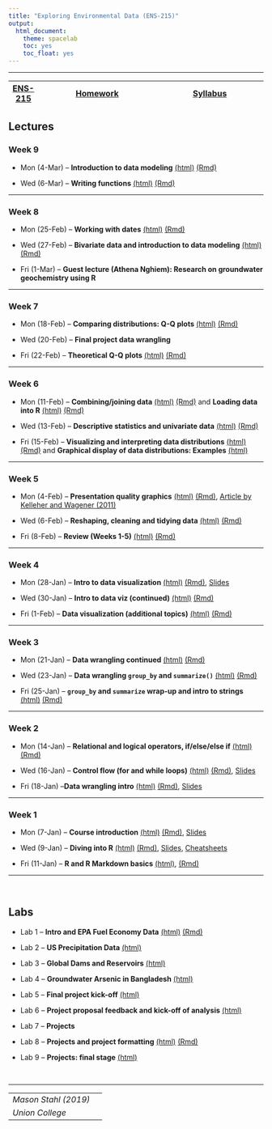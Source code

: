 ---
title: "Exploring Environmental Data (ENS-215)"
output:
  html_document:
    theme: spacelab
    toc: yes
    toc_float: yes
---
***
|  [ENS-215](https://stahlm.github.io/ENS_215/Website/ENS_215_Site.html) | [Homework](https://stahlm.github.io/ENS_215/Website/Homework.html) | [Syllabus](https://stahlm.github.io/ENS_215/Website/Syllabus.html) |
|---|------------|-----------|


## Lectures 

### Week 9 
+ Mon (4-Mar) -- **Introduction to data modeling** [(html)](https://stahlm.github.io/ENS_215/Lectures/2019_03_04.html) [(Rmd)](https://raw.githubusercontent.com/stahlm/stahlm.github.io/master/ENS_215/Lectures/2019_03_04.Rmd) 

+ Wed (6-Mar) -- **Writing functions** [(html)](https://stahlm.github.io/ENS_215/Lectures/2019_03_06.html) [(Rmd)](https://raw.githubusercontent.com/stahlm/stahlm.github.io/master/ENS_215/Lectures/2019_03_06.Rmd) 

***

### Week 8 
+ Mon (25-Feb) -- **Working with dates** [(html)](https://stahlm.github.io/ENS_215/Lectures/2019_02_25.html) [(Rmd)](https://raw.githubusercontent.com/stahlm/stahlm.github.io/master/ENS_215/Lectures/2019_02_25.Rmd) 

+ Wed (27-Feb) -- **Bivariate data and introduction to data modeling** [(html)](https://stahlm.github.io/ENS_215/Lectures/2019_02_27_bivariate.html) [(Rmd)](https://raw.githubusercontent.com/stahlm/stahlm.github.io/master/ENS_215/Lectures/2019_02_27_bivariate.Rmd) 

+ Fri (1-Mar) -- **Guest lecture (Athena Nghiem): Research on groundwater geochemistry using R** 


***

### Week 7 
+ Mon (18-Feb) -- **Comparing distributions: Q-Q plots** [(html)](https://stahlm.github.io/ENS_215/Lectures/2019_02_18.html) [(Rmd)](https://raw.githubusercontent.com/stahlm/stahlm.github.io/master/ENS_215/Lectures/2019_02_18.Rmd) 

+ Wed (20-Feb) -- **Final project data wrangling** 

+ Fri (22-Feb) -- **Theoretical Q-Q plots**  [(html)](https://stahlm.github.io/ENS_215/Lectures/2019_02_20.html) [(Rmd)](https://raw.githubusercontent.com/stahlm/stahlm.github.io/master/ENS_215/Lectures/2019_02_20.Rmd) 


***

### Week 6 
+ Mon (11-Feb) -- **Combining/joining data** [(html)](https://stahlm.github.io/ENS_215/Lectures/2019_02_11.html) [(Rmd)](https://raw.githubusercontent.com/stahlm/stahlm.github.io/master/ENS_215/Lectures/2019_02_11.Rmd) and **Loading data into R** [(html)](https://stahlm.github.io/ENS_215/Lectures/2019_02_08_load_data_into_R.html)  [(Rmd)](https://raw.githubusercontent.com/stahlm/stahlm.github.io/master/ENS_215/Lectures/2019_02_08_load_data_into_R.Rmd) 

+ Wed (13-Feb) -- **Descriptive statistics and univariate data** [(html)](https://stahlm.github.io/ENS_215/Lectures/2019_02_13.html) [(Rmd)](https://raw.githubusercontent.com/stahlm/stahlm.github.io/master/ENS_215/Lectures/2019_02_13.Rmd)

+ Fri (15-Feb) -- **Visualizing and interpreting data distributions** [(html)](https://stahlm.github.io/ENS_215/Lectures/2019_02_15.html) [(Rmd)](https://raw.githubusercontent.com/stahlm/stahlm.github.io/master/ENS_215/Lectures/2019_02_15.Rmd) and **Graphical display of data distributions: Examples** [(html)](https://stahlm.github.io/ENS_215/Lectures/2019_02_15_distributions_examples.html)

***

### Week 5
+ Mon (4-Feb) -- **Presentation quality graphics**
[(html)](https://stahlm.github.io/ENS_215/Lectures/2019_02_04.html)  [(Rmd)](https://raw.githubusercontent.com/stahlm/stahlm.github.io/master/ENS_215/Lectures/2019_02_04.Rmd), [Article by Kelleher and Wagener (2011)](https://github.com/stahlm/stahlm.github.io/raw/master/ENS_215/Documents/ems2011%20kelleher%20and%20wagener.pdf) 

+ Wed (6-Feb) -- **Reshaping, cleaning and tidying data** [(html)](https://stahlm.github.io/ENS_215/Lectures/2019_02_06.html)  [(Rmd)](https://raw.githubusercontent.com/stahlm/stahlm.github.io/master/ENS_215/Lectures/2019_02_06.Rmd)

+ Fri (8-Feb) -- **Review (Weeks 1-5)** [(html)](https://stahlm.github.io/ENS_215/Lectures/2019_02_08_review_weeks_1_5.html)  [(Rmd)](https://raw.githubusercontent.com/stahlm/stahlm.github.io/master/ENS_215/Lectures/2019_02_08_review_weeks_1_5.Rmd) 

***
### Week 4
+ Mon (28-Jan) -- **Intro to data visualization** [(html)](https://stahlm.github.io/ENS_215/Lectures/2019_01_28_Intro_data_viz.html)  [(Rmd)](https://raw.githubusercontent.com/stahlm/stahlm.github.io/master/ENS_215/Lectures/2019_01_28_Intro_data_viz.Rmd), [Slides](https://stahlm.github.io/ENS_215/Lectures/2019_01_28_slides.html)  

+ Wed (30-Jan) -- **Intro to data viz (continued)** [(html)](https://stahlm.github.io/ENS_215/Lectures/2019_01_30_Intro_data_viz.html)  [(Rmd)](https://raw.githubusercontent.com/stahlm/stahlm.github.io/master/ENS_215/Lectures/2019_01_30_Intro_data_viz.Rmd) 

+ Fri (1-Feb) -- **Data visualization (additional topics)**
[(html)](https://stahlm.github.io/ENS_215/Lectures/2019_02_01_Data_viz.html)  [(Rmd)](https://raw.githubusercontent.com/stahlm/stahlm.github.io/master/ENS_215/Lectures/2019_02_01_Data_viz.Rmd) 


***

### Week 3
+ Mon (21-Jan) -- **Data wrangling continued** [(html)](https://stahlm.github.io/ENS_215/Lectures/2019_01_21_Data_manipulation_cont.html)  [(Rmd)](https://raw.githubusercontent.com/stahlm/stahlm.github.io/master/ENS_215/Lectures/2019_01_21_Data_manipulation_cont.Rmd)  

+ Wed (23-Jan) -- **Data wrangling `group_by` and `summarize()`** [(html)](https://stahlm.github.io/ENS_215/Lectures/2019_01_23.html)  [(Rmd)](https://raw.githubusercontent.com/stahlm/stahlm.github.io/master/ENS_215/Lectures/2019_01_23.Rmd)

+ Fri (25-Jan) -- **`group_by` and `summarize` wrap-up and intro to strings** [(html)](https://stahlm.github.io/ENS_215/Lectures/2019_01_25_strings.html)  [(Rmd)](https://raw.githubusercontent.com/stahlm/stahlm.github.io/master/ENS_215/Lectures/2019_01_25_strings.Rmd)


***

### Week 2
+ Mon (14-Jan) -- **Relational and logical operators, if/else/else if** [(html)](https://stahlm.github.io/ENS_215/Lectures/2019_01_14_R_basics_cont.html)  [(Rmd)](https://raw.githubusercontent.com/stahlm/stahlm.github.io/master/ENS_215/Lectures/2019_01_14_R_basics_cont.Rmd)

+ Wed (16-Jan) -- **Control flow (for and while loops)** [(html)](https://stahlm.github.io/ENS_215/Lectures/2019_01_16_R_basic_loops.html)  [(Rmd)](https://raw.githubusercontent.com/stahlm/stahlm.github.io/master/ENS_215/Lectures/2019_01_16_R_basic_loops.Rmd), [Slides](https://stahlm.github.io/ENS_215/Lectures/2019_01_16_Slides.html)  

+ Fri (18-Jan) --**Data wrangling intro** [(html)](https://stahlm.github.io/ENS_215/Lectures/2019_01_18_Data_manipulation.html)  [(Rmd)](https://raw.githubusercontent.com/stahlm/stahlm.github.io/master/ENS_215/Lectures/2019_01_18_Data_manipulation.Rmd), [Slides](https://stahlm.github.io/ENS_215/Lectures/2019_01_18_Slides.html) 


***

### Week 1
+ Mon (7-Jan) -- **Course introduction** [(html)](https://stahlm.github.io/ENS_215/Lectures/L1.html) [(Rmd)](https://raw.githubusercontent.com/stahlm/stahlm.github.io/master/ENS_215/Lectures/L1.Rmd), [Slides](https://stahlm.github.io/ENS_215/Lectures/Intro_Survey.html)  

+ Wed (9-Jan) -- **Diving into R** [(html)](https://stahlm.github.io/ENS_215/Lectures/L1_diving_in.html) [(Rmd)](https://raw.githubusercontent.com/stahlm/stahlm.github.io/master/ENS_215/Lectures/L1_diving_in.Rmd), [Slides](https://stahlm.github.io/ENS_215/Lectures/2019_01_09_Slides.html), [Cheatsheets](https://stahlm.github.io/ENS_215/Resources/Cheatsheets_all.pdf)

+ Fri (11-Jan) -- **R and R Markdown basics** [(html)](https://stahlm.github.io/ENS_215/Lectures/2019_01_11_R_basics.html), [(Rmd)](https://raw.githubusercontent.com/stahlm/stahlm.github.io/master/ENS_215/Lectures/2019_01_11_R_basics.Rmd)

***
<br/>

## Labs
+ Lab 1 -- **Intro and EPA Fuel Economy Data** [(html)](https://stahlm.github.io/ENS_215/Labs/Lab_EPA_Fuel_Economy.html) [(Rmd)](https://raw.githubusercontent.com/stahlm/stahlm.github.io/master/ENS_215/Labs/Lab_EPA_Fuel_Economy.Rmd)  

+ Lab 2 -- **US Precipitation Data** [(html)](https://stahlm.github.io/ENS_215/Labs/Lab_Week_2_US_Precip.html)

+ Lab 3 -- **Global Dams and Reservoirs** [(html)](https://stahlm.github.io/ENS_215/Labs/Lab_Global_Dams.html)

+ Lab 4 -- **Groundwater Arsenic in Bangladesh** [(html)](https://stahlm.github.io/ENS_215/Labs/Lab_Bangladesh_Arsenic.html)

+ Lab 5 -- **Final project kick-off** [(html)](https://stahlm.github.io/ENS_215/Labs/Lab_Final_Project.html)

+ Lab 6 -- **Project proposal feedback and kick-off of analysis** [(html)](https://stahlm.github.io/ENS_215/Labs/Lab_Final_Project_Second_Meeting.html)

+ Lab 7 -- **Projects** 

+ Lab 8 -- **Projects and project formatting** [(html)](https://stahlm.github.io/ENS_215/Labs/RMarkdown_basics.html) [(Rmd)](https://stahlm.github.io/ENS_215/Labs/RMarkdown_basics.html)  

+ Lab 9 -- **Projects: final stage** [(html)](https://stahlm.github.io/ENS_215/Labs/Lab_week_9.html)

<br/>

***
| | |
|--|--|
| _Mason Stahl (2019)_ |  |
| _Union College_ | |